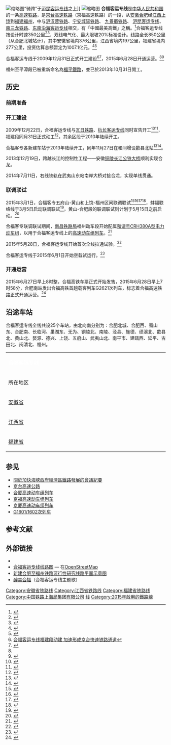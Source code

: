 {{Infobox rail system-route
|rail_name=合福客运专线
|other_name=京台高速铁路合肥至福州段
|name_bgcolor=
|banner_color=#002FA7
|sec_banner_color=
|logo_filename=
|image=Shangrao Railway Station 2015.06.28 10-47-05.jpg
|image_width=270px
|caption=2015年6月28日合福客运专线开通，首趟北上的列车G2626次在上午10点47分驶入上饶站
|logo_bgcolor=
|logo_note=
|system_map=Hefei-Fuzhou Railroad.svg
|mapimage_width=350px
|map_bgcolor=
|locale={{PRC}}<br>[[合肥|合肥]]與[[福州|福州]]之間
|service_type=[[客運專線|客運專線]]
|start= {{站|合肥北城}}、{{站|福州}}
|begin_operation=2015年6月28日
|end_operation=
|operation_note=
|system_length=850公里
|length_in_operation=
|total_length=
|line_title=线路
|lines=2（[[复线铁路|双线]]）
|stations=25个
|route_title=线路
|standard=[[高速鐵路|高速鐵路]]
|main_stations=[[合肥南站|合肥南站]]、[[黄山北站|黄山北站]]、[[上饶站|上饶站]]、[[福州站|福州站]]
|ridership=
|fleet_size=
|max_speed=350km/h<br />初期运行时速：300km/h<ref>{{Cite web |url=http://www.nra.gov.cn/fwyd/hyjc/zggstlzt/zggstl1/dtsz/201510/t20151022_18206.html |title=中国高速铁路（按开通时间排、20151001） |accessdate=2015-10-26 |archive-date=2015-10-25 |archive-url=https://web.archive.org/web/20151025192420/http://www.nra.gov.cn/fwyd/hyjc/zggstlzt/zggstl1/dtsz/201510/t20151022_18206.html |dead-url=no }}</ref>
|track_gauge=1435毫米（[[标准轨|标准轨]]）
|min_radius=
|max_grade=20‰
|block_signal=自动闭塞
|engine=
|depot=
|operator=[[上海局集团|上海局集团]]、[[南昌局集团|南昌局集团]]
|franchise=
|hq=
|key_person=
|website=
|route_map={{合福客运专线RDT}}
}}
[[File:Shangrao_Railway_Station_2015.05.23_11-06-53.jpg|缩略图]]“骑跨”于[[沪昆客运专线|沪昆客运专线]]之上]]
[[File:Shangrao_Railway_Station_2015.06.28_10-49-25.jpg|缩略图]]
'''合福客运专线'''是[[中华人民共和国|中华人民共和国]]的一条[[高速铁路|高速铁路]]，是[[京台高速铁路|京台高速铁路]]（京福高速铁路）的一段，从[[安徽|安徽]][[合肥|合肥]]经[[江西|江西]][[上饶市|上饶]]到[[福建|福建]][[福州|福州]]，中与[[沪汉蓉铁路|沪汉蓉铁路]]、[[宁安城际铁路|宁安城际铁路]]、 [[九景衢铁路|九景衢铁路]]、 [[沪昆客运专线|沪昆客运专线]]、[[南三龙铁路|南三龙铁路]]、[[东南沿海客运专线|东南沿海客运专线]]相交，有「中國最美高鐵」之稱。<ref>{{Cite web |url=http://www.dnkb.com.cn/archive/info/20100515/225152212.shtml |title=合福客运专线福建省境内设7个车站 总工期为四年 |accessdate=2010-12-06 |archive-date=2012-12-31 |archive-url=https://web.archive.org/web/20121231163633/http://www.dnkb.com.cn/archive/info/20100515/225152212.shtml |dead-url=yes }}</ref>合福客运专线按设计时速350公里<ref>{{Cite web |url=http://www.rebcenter.com/projectInfo/projectInfoContent.action?id=282 |title=新建合肥至福州铁路（安徽段） |accessdate=2013-11-01 |archive-date=2013-11-02 |archive-url=https://web.archive.org/web/20131102143305/http://www.rebcenter.com/projectInfo/projectInfoContent.action?id=282 |dead-url=yes }}</ref><ref>{{Cite web |url=http://www.rebcenter.com/projectInfo/projectInfoContent.action?id=229 |title=新建合肥至福州铁路闽赣段 |accessdate=2013-11-01 |archive-date=2013-11-02 |archive-url=https://web.archive.org/web/20131102143307/http://www.rebcenter.com/projectInfo/projectInfoContent.action?id=229 |dead-url=yes }}</ref>、双线电气化、最大限坡20%标准设计。线路全长850公里（从合肥北城站计），其中安徽省境内376公里，江西省境内197公里，福建省境内277公里，投资估算总额暂定为1007.1亿元。<ref name="fzhcz.com">{{Cite web |url=http://www.fzhcz.com/news.asp?id=461 |title=合福客运专线拟年底动建　铁路项目通过国家立项 |accessdate=2010-12-06 |archive-date=2010-12-01 |archive-url=https://web.archive.org/web/20101201154148/http://www.fzhcz.com/news.asp?id=461 |dead-url=yes }}</ref><ref>{{Cite web|title=中国高速铁路（按开通时间排、20151001）|url=https://web.archive.org/web/20151025192420/http://www.nra.gov.cn/fwyd/hyjc/zggstlzt/zggstl1/dtsz/201510/t20151022_18206.html|access-date=2022-05-05|date=2015-10-25|work=web.archive.org}}</ref>

合福客运专线于2009年12月31日正式开工建设<ref>[http://www.chinanews.com.cn/cj/news/2009/12-31/2049189.shtml 合福客运专线福建段动建 加速形成京台快速铁路通道]</ref><ref>{{Cite web |url=http://www.jxcn.cn/525/2010-5-14/30048@694194.htm |title=合福客运专线闽赣段开工 建成后将在江西设4个站 |access-date=2010-12-06 |archive-url=https://web.archive.org/web/20150402121959/http://www.jxcn.cn/525/2010-5-14/30048@694194.htm |archive-date=2015-04-02 |dead-url=yes }}</ref>，2015年6月28日开通运营。<ref name="fzhcz.com"/><ref>{{Cite web |url=http://news.qq.com/a/20091223/002323.htm |title=合肥至福州高铁开建 两地车程缩短15个小时 |accessdate=2010-12-06 |archive-date=2009-12-26 |archive-url=https://web.archive.org/web/20091226214502/http://news.qq.com/a/20091223/002323.htm |dead-url=no }}</ref>

福州至平潭段已被重新命名為[[福平鐵路|福平鐵路]]，並已於2013年10月31日開工。

== 历史 ==
{{expand section|time=2015-03-25}}
=== 前期准备 ===

=== 开工建设 ===
2009年12月22日，合福客运专线与[[瓦日铁路|瓦日铁路]]、[[杭长客运专线|杭长客运专线]]同时宣告开工<ref>{{cite news|url=http://ah.anhuinews.com/system/2009/12/22/002514848.shtml|title=合福高铁今日开工|publisher=新安晚报|date=2009-12-22|accessdate=2015-03-25|archive-url=https://web.archive.org/web/20150402141408/http://ah.anhuinews.com/system/2009/12/22/002514848.shtml|archive-date=2015-04-02|dead-url=yes}}</ref><ref>{{cite news|url=http://news.sina.com.cn/o/2009-12-24/053316823765s.shtml|title=北京至台湾高铁前期工程合福高铁开工|publisher=[[楚天都市报|楚天都市报]]|date=2009-12-24|accessdate=2015-03-25|archive-date=2015-04-02|archive-url=https://web.archive.org/web/20150402165809/http://news.sina.com.cn/o/2009-12-24/053316823765s.shtml|dead-url=no}}</ref>，福建段同月31日正式动工<ref>{{cite news|url=http://www.fj.xinhuanet.com/ntp/2009-12/31/content_18649856.htm|title=合福铁路福建段正式动工|publisher=[[新华网|新华网]]福建频道|date=2009-12-31|accessdate=2015-03-25|deadurl=yes|archiveurl=https://web.archive.org/web/20150402093826/http://www.fj.xinhuanet.com/ntp/2009-12/31/content_18649856.htm|archivedate=2015-04-02}}</ref>，其余区段于2010年陆续开工。

合福客专各新建车站于2013年陆续开工，同年11月27日在{{站|绩溪北}}和{{站|黄山北}}间增设歙县北站<ref>{{Cite web |url=http://news.hexun.com/2013-11-27/160054913.html |title=合福铁路增设歙县北站获批 |accessdate=2014-07-07 |archive-date=2014-07-14 |archive-url=https://web.archive.org/web/20140714202437/http://news.hexun.com/2013-11-27/160054913.html |dead-url=no }}</ref><ref>{{cite news|url=http://epaper.anhuinews.com/html/ahsb/20150302/article_3253123.shtml|title=合福高铁安徽段昨起联调联试|publisher=[[安徽商报|安徽商报]]|date=2015-03-02|accessdate=2015-03-25|archive-url=https://web.archive.org/web/20150402132214/http://epaper.anhuinews.com/html/ahsb/20150302/article_3253123.shtml|archive-date=2015-04-02|dead-url=yes}}</ref>。

2013年12月19日，跨越长江的控制性工程——安徽[[铜陵长江公铁大桥|铜陵长江公铁大桥]]顺利实现合龙。

2014年7月11日，右线铁轨在武夷山东站南岸大桥对接合龙，实现单线贯通。

=== 联调联试 ===
2015年3月1日，合福客专五府山-黄山和上饶-福州区间联调联试<ref>{{cite news|url=http://news.fznews.com.cn/fuzhou/20150302/54f431d6bcabf.shtml|title=合福高铁进入联调联试阶段 福州至北京缩至7小时|publisher=福州新闻网|date=2015-03-02|accessdate=2015-03-25|archive-date=2015-03-27|archive-url=https://web.archive.org/web/20150327024649/http://news.fznews.com.cn/fuzhou/20150302/54f431d6bcabf.shtml|dead-url=no}}</ref><ref>{{Cite web |url=http://np.fjsen.com/2015-03/01/content_15741212.htm |title=合福高铁福建段3月15日开始联调联试 |accessdate=2015-03-06 |archive-date=2015-05-30 |archive-url=https://web.archive.org/web/20150530214135/http://np.fjsen.com/2015-03/01/content_15741212.htm |dead-url=no }}</ref><ref>{{Cite web |url=http://www.chinadaily.com.cn/hqpl/zggc/2015-03-01/content_13295703.html |title=合福高铁2区段将进行联调联试 |accessdate=2015-03-06 |archive-date=2015-04-02 |archive-url=https://web.archive.org/web/20150402123703/http://www.chinadaily.com.cn/hqpl/zggc/2015-03-01/content_13295703.html |dead-url=no }}</ref><ref>{{Cite web |url=http://www.nctlj.com.cn/Show.aspx?TID=4197 |title=合福高铁赣闽段3月起进入联调联试阶段 |access-date=2015-03-06 |archive-url=https://web.archive.org/web/20150402145213/http://www.nctlj.com.cn/Show.aspx?TID=4197 |archive-date=2015-04-02 |dead-url=yes }}</ref>，蚌福联络线于3月5日启动联调联试<ref>{{Cite web |url=http://news.ifeng.com/a/20150306/43283886_0.shtml |title=合福高铁蚌福线联调联试 |accessdate=2015-03-06 |archive-date=2015-04-03 |archive-url=https://web.archive.org/web/20150403231538/http://news.ifeng.com/a/20150306/43283886_0.shtml |dead-url=no }}</ref>，黄山-合肥段的联调联试则计划于5月15日之前启动。<ref>{{cite news|url=http://fz.fjsen.com/2015-03/25/content_15854571_all.htm|title=合福高铁启动密集联调联试 5月底将全线试运行|publisher=东南网|date=2015-03-25|accessdate=2015-03-25|archive-date=2015-04-02|archive-url=https://web.archive.org/web/20150402113300/http://fz.fjsen.com/2015-03/25/content_15854571_all.htm|dead-url=no}}</ref>

合福客专联调联试期间，[[南昌铁路局|南昌铁路局]]福州动车段开始配属[[和谐号CRH380A型电力动车组|和谐号CRH380A型电力动车组]]，以用于合福客运专线上的[[高速动车组列车|高速动车组列车]]。<ref>{{cite news|url=http://finance.chinanews.com/cj/2015/03-23/7151407.shtml|title=福建迎来时速380公里高铁“陆地航班”|publisher=[[中国新闻网|中国新闻网]]|date=2015-03-23|accessdate=2015-03-25|archive-date=2015-03-27|archive-url=https://web.archive.org/web/20150327024506/http://finance.chinanews.com/cj/2015/03-23/7151407.shtml|dead-url=no}}</ref>

2015年5月28日，合福客运专线开始首次全线拉通试验。<ref>{{cite news|url=http://finance.chinanews.com/cj/2015/05-28/7306984.shtml|title=合福高铁进行首次全线拉通试验 时速300公里|publisher=[[中国新闻网|中国新闻网]]|date=2015-05-28|accessdate=2015-05-28|archive-date=2015-05-28|archive-url=https://web.archive.org/web/20150528105158/http://finance.chinanews.com/cj/2015/05-28/7306984.shtml|dead-url=no}}</ref>

合福客运专线于2015年6月1日开始空载试运行。<ref>{{cite news|url=http://www.fj.xinhuanet.com/xhs/2015-06/01/c_1115474541.htm|title=合福高铁进入空载试运行阶段|publisher=[[新华网|新华网]]福建频道|date=2015-06-01|accessdate=2015-06-01|deadurl=yes|archiveurl=https://web.archive.org/web/20160304102500/http://www.fj.xinhuanet.com/xhs/2015-06/01/c_1115474541.htm|archivedate=2016-03-04}}</ref>

=== 开通运营 ===
2015年6月27日早上8时整，合福高铁车票正式开始发售，2015年6月28日早上7时58分，合肥南站发出合福高铁首趟载客列车G2621次列车，标志着合福高速铁路正式开通运营。<ref >{{cite web |url=http://news.163.com/15/0627/23/AT5D1VER00014JB6.html |language= |title=合肥至福州高铁今日开通 被赞中国“最美高铁” |publisher=中国新闻网(北京) |date=2015-06-28 |accessdate= |archive-url=https://web.archive.org/web/20181004140655/http://news.163.com/15/0627/23/AT5D1VER00014JB6.html |archive-date=2018-10-04 |dead-url=yes }}</ref>

== 沿途车站 ==
合福客运专线全线共设25个车站，由北向南分别为：合肥北城、合肥西、蜀山东、合肥南、长临河、巢湖东、无为、铜陵北、南陵、泾县、旌德、绩溪北、歙县北、黄山北、婺源、德兴、上饶、五府山、武夷山北、南平市、建瓯西、延平、古田北、闽清北、福州。

{| align=center border=1 cellspacing=0 width=100% class="wikitable" style="margin-left:auto; margin-right:auto;"
|- align=center bgcolor=#0033c9
| colspan = 9 | <font color=white>'''合福客运专线'''</font>
|- align=center
! colspan=3 width=18% | 所在地区 
! width=9% | 车站 
! width=8% | 合肥北城站起计里程<br>（公里）
! width=17% | 连接铁路
! width=19% | [[城市轨道交通系统|城市轨道交通]]转乘路线
! width=11% | 规模
! width=13% | 备注
|- align=center
| rowspan = 14 | [[安徽省|安徽省]]
| rowspan = 6 | [[合肥市|合肥市]]
| [[长丰县|长丰县]]
| [[合肥北城站|合肥北城站]]
| 0
| [[京港客运专线|京港客运专线]]
| 
| 2台8线
| 
|- align=center
| rowspan = 2 | [[蜀山区|蜀山区]]
| [[合肥西站|合肥西站]]
| 
| 
| 
| 
| 
|- align=center
| [[蜀山东站|蜀山东站]]
| 29
| 
| 
| 2台10线
| 
|- align=center
| [[包河区|包河区]]
| [[合肥南站|合肥南站]]
| 42
| [[沪汉蓉客运专线|沪汉蓉客运专线]]
| [[合肥地铁|合肥地铁]][[合肥地铁1号线|1号线]]、[[合肥地铁4号线|4号线]]、[[合肥地铁5号线|5号线]]
| 12台26线
|
|- align=center
| [[肥东县|肥东县]]
| [[长临河站|长临河站]]
| 66
|
|
|2台6线
|
|- align=center
| [[巢湖市|巢湖市]]
| [[巢湖东站|巢湖东站]]
| 112
| [[商合杭客运专线|商合杭客运专线]]
|
| 4台12线
|
|- align=center
| [[芜湖市|芜湖市]]
| [[无为县|无为县]]
| [[无为站|无为站]]
| 147
| 
| 
| 2台6线
|
|- align=center
| [[铜陵市|铜陵市]]
| [[义安区|义安区]]
| [[铜陵北站|铜陵北站]]
| 181
| [[宁安客运专线|宁安客运专线]]
|
| 2台6线
|
|- align=center
| [[芜湖市|芜湖市]]
| [[南陵县|南陵县]]
| [[南陵站|南陵站]]
| 215
|
|
| 2台4线
|
|- align=center
| rowspan = 3 | [[宣城市|宣城市]]
| [[泾县|泾县]]
| [[泾县站|泾县站]]
| 236
|
|
| 2台4线
|
|- align=center
| [[旌德县|旌德县]]
| [[旌德站|旌德站]]
| 279
|
|
| 2台4线
|
|- align=center
| [[绩溪县|绩溪县]]
| [[绩溪北站|绩溪北站]]
| 307
| [[杭黄客运专线|杭黄客运专线]]
|
| 5台14线
|
|- align=center
| rowspan = 2 | [[黄山市|黄山市]]
| [[歙县|歙县]]
| [[歙县北站|歙县北站]]
| 330
| [[杭黄客运专线|杭黄客运专线]]
|
| 3台8线
| 
|- align=center
| [[徽州区|徽州区]]
| [[黄山北站|黄山北站]]
| 348
| [[杭黄客运专线|杭黄客运专线]]
| ''[[黄山轨道交通T1线|黄山轨道交通T1线]]''
|7台18线
|
|- align=center
| rowspan = 4 | [[江西省|江西省]]
| rowspan = 4| [[上饶市|上饶市]]
| [[婺源县|婺源县]]
| [[婺源站|婺源站]]
| 424
| [[九景衢铁路|九景衢铁路]]
| 
|4台11线
| 
|- align=center
| [[德兴市|德兴市]]
| [[德兴站|德兴站]]
| 455
|
| 
|2台4线
|
|- align=center
| [[信州区|信州区]]
| [[上饶站|上饶站]]
| 510
| [[沪昆客运专线|沪昆客运专线]]
| 
|7台19线
|
|- align=center
| [[广信区|广信区]]
| [[五府山站|五府山站]]
| 540
|
| 
|2台4线
|
|- align=center
| rowspan = 7 |[[福建省|福建省]]
| rowspan = 4 | [[南平市|南平市]]
| [[武夷山市|武夷山市]]
| [[武夷山北站|武夷山北站]]
| 590
|
|
| 2台4线
|
|- align=center
| [[建阳区|建阳区]]
| [[南平市站|南平市站]]
| 625
|
| [[武夷有轨电车1号线|武夷有轨电车1号线]]
| 3台7线
|
|- align=center
| [[建瓯市|建瓯市]]
| [[建瓯西站|建瓯西站]]
| 676
|
|
| 2台4线
|
|- align=center
| [[延平区|延平区]]
| [[延平站|延平站]]
| 729
| [[南三龙铁路|南三龙铁路]]
|
| 2台6线
|
|- align=center
| [[宁德市|宁德市]]
| [[古田县|古田县]]
| [[古田北站|古田北站]]
| 771
|
| 
| 2台4线
|
|- align=center
|rowspan = 2| [[福州市|福州市]]
| [[闽清县|闽清县]]
| [[闽清北站|闽清北站]]
| 800
| 
| 
|
|
|- align=center
| [[晋安区|晋安区]]
| [[福州站|福州站]]
| 850
| [[东南沿海客运专线|东南沿海客运专线]]、[[福平铁路|福平铁路]]
| [[福州地铁|福州地铁]][[福州地铁1号线|1号线]]、''[[福州至长乐机场城际铁路|F1线]]''
| 7台14线
|
|}

==参见==
*[[關於加快海峽西岸經濟區鐵路發展的會議紀要|關於加快海峽西岸經濟區鐵路發展的會議紀要]]
*[[京台高速公路|京台高速公路]]
*[[合厦高速动车组列车|合厦高速动车组列车]]
*[[京福高速动车组列车|京福高速动车组列车]]
*[[京厦高速动车组列车|京厦高速动车组列车]]
*[[G1601/1602次列车|G1601/1602次列车]]

==参考文献==
{{Reflist|2}}

== 外部链接 ==
{{Commonscat|Hefei–Fuzhou High-Speed Railway}}
*
*[http://www.openstreetmap.org/browse/relation/3200434 合福客运专线线路图] — 在[[OpenStreetMap|OpenStreetMap]]
*[http://bbs.hasea.com/thread-429820-1-1.html 新建合肥至福州铁路可行性研究线路平面示意图]{{Wayback|url=http://bbs.hasea.com/thread-429820-1-1.html |date=20131103142224 }}
*[http://v.qq.com/boke/page/j/0/h/j0155ukx0sh.html 醉美合福]{{Wayback|url=http://v.qq.com/boke/page/j/0/h/j0155ukx0sh.html |date=20150626155115 }}（合福客运专线主题歌）

{{合福客运专线}}
{{江西铁路|nocat}}
{{中国高速铁路|300}}

{{DEFAULTSORT:H合}}
[[Category:安徽省铁路线|Category:安徽省铁路线]]
[[Category:江西省铁路线|Category:江西省铁路线]]
[[Category:福建省铁路线|Category:福建省铁路线]]
[[Category:中国铁路上海局集团有限公司|Category:中国铁路上海局集团有限公司]]
[[Category:中国铁路南昌局集团|线]]
[[Category:2015年啟用的鐵路線|Category:2015年啟用的鐵路線]]